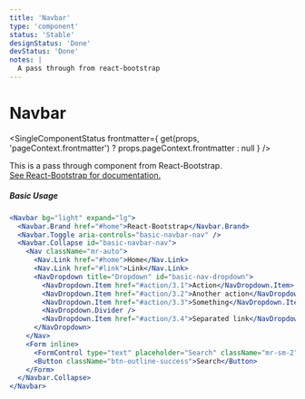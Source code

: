 ```yaml
---
title: 'Navbar'
type: 'component'
status: 'Stable'
designStatus: 'Done'
devStatus: 'Done'
notes: |
  A pass through from react-bootstrap
---
```



# Navbar

<SingleComponentStatus
  frontmatter={
    get(props, 'pageContext.frontmatter') ? props.pageContext.frontmatter : null
  }
/>

<p style={{ fontSize: '1.5em' }}>
  This is a pass through component from React-Bootstrap.<br/>
  <a href="https://react-bootstrap.github.io/components/navbar/" target="_blank">
    See React-Bootstrap for documentation.
  </a>
</p>

##### Basic Usage

```jsx live=true
<Navbar bg="light" expand="lg">
  <Navbar.Brand href="#home">React-Bootstrap</Navbar.Brand>
  <Navbar.Toggle aria-controls="basic-navbar-nav" />
  <Navbar.Collapse id="basic-navbar-nav">
    <Nav className="mr-auto">
      <Nav.Link href="#home">Home</Nav.Link>
      <Nav.Link href="#link">Link</Nav.Link>
      <NavDropdown title="Dropdown" id="basic-nav-dropdown">
        <NavDropdown.Item href="#action/3.1">Action</NavDropdown.Item>
        <NavDropdown.Item href="#action/3.2">Another action</NavDropdown.Item>
        <NavDropdown.Item href="#action/3.3">Something</NavDropdown.Item>
        <NavDropdown.Divider />
        <NavDropdown.Item href="#action/3.4">Separated link</NavDropdown.Item>
      </NavDropdown>
    </Nav>
    <Form inline>
      <FormControl type="text" placeholder="Search" className="mr-sm-2" />
      <Button className="btn-outline-success">Search</Button>
    </Form>
  </Navbar.Collapse>
</Navbar>
```
